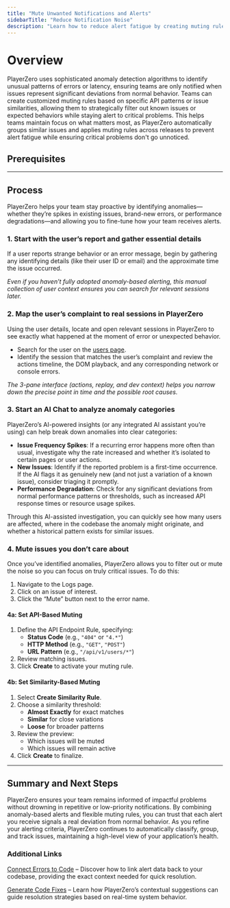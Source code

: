 ```yaml
---
title: "Mute Unwanted Notifications and Alerts"
sidebarTitle: "Reduce Notification Noise"
description: "Learn how to reduce alert fatigue by creating muting rules for non-critical issues. Customize PlayerZero's anomaly detection notifications to stay focused on the errors that truly matter."
---
```




# Overview

PlayerZero uses sophisticated anomaly detection algorithms to identify unusual patterns of errors or latency, ensuring teams are only notified when issues represent significant deviations from normal behavior. Teams can create customized muting rules based on specific API patterns or issue similarities, allowing them to strategically filter out known issues or expected behaviors while staying alert to critical problems. This helps teams maintain focus on what matters most, as PlayerZero automatically groups similar issues and applies muting rules across releases to prevent alert fatigue while ensuring critical problems don't go unnoticed.

## **Prerequisites**

<SourceControlManagement/>

<WebSdk/>

---

## **Process**

PlayerZero helps your team stay proactive by identifying anomalies—whether they’re spikes in existing issues, brand-new errors, or performance degradations—and allowing you to fine-tune how your team receives alerts.

### 1. **Start with the user’s report and gather essential details**

If a user reports strange behavior or an error message, begin by gathering any identifying details (like their user ID or email) and the approximate time the issue occurred.

*Even if you haven’t fully adopted anomaly-based alerting, this manual collection of user context ensures you can search for relevant sessions later.*

### 2. **Map the user’s complaint to real sessions in PlayerZero**

Using the user details, locate and open relevant sessions in PlayerZero to see exactly what happened at the moment of error or unexpected behavior.

- Search for the user on the [users page](https://go.playerzero.app/users).  
- Identify the session that matches the user’s complaint and review the actions timeline, the DOM playback, and any corresponding network or console errors.

*The 3-pane interface (actions, replay, and dev context) helps you narrow down the precise point in time and the possible root causes.*

### 3. **Start an AI Chat to analyze anomaly categories**

PlayerZero’s AI-powered insights (or any integrated AI assistant you’re using) can help break down anomalies into clear categories:

- **Issue Frequency Spikes**: If a recurring error happens more often than usual, investigate why the rate increased and whether it’s isolated to certain pages or user actions.  
- **New Issues**: Identify if the reported problem is a first-time occurrence. If the AI flags it as genuinely new (and not just a variation of a known issue), consider triaging it promptly.  
- **Performance Degradation**: Check for any significant deviations from normal performance patterns or thresholds, such as increased API response times or resource usage spikes.

Through this AI-assisted investigation, you can quickly see how many users are affected, where in the codebase the anomaly might originate, and whether a historical pattern exists for similar issues.

### 4. **Mute issues you don’t care about**

Once you’ve identified anomalies, PlayerZero allows you to filter out or mute the noise so you can focus on truly critical issues. To do this:

1. Navigate to the Logs page.  
2. Click on an issue of interest.  
3. Click the “Mute” button next to the error name.

#### **4a: Set API-Based Muting**

1. Define the API Endpoint Rule, specifying:
   - **Status Code** (e.g., `"404"` or `"4.*"`)  
   - **HTTP Method** (e.g., `"GET"`, `"POST"`)  
   - **URL Pattern** (e.g., `"/api/v1/users/*"`)  
2. Review matching issues.  
3. Click **Create** to activate your muting rule.

#### **4b: Set Similarity-Based Muting**

1. Select **Create Similarity Rule**.  
2. Choose a similarity threshold:
   - **Almost Exactly** for exact matches  
   - **Similar** for close variations  
   - **Loose** for broader patterns  
3. Review the preview:
   - Which issues will be muted  
   - Which issues will remain active  
4. Click **Create** to finalize.

---

## **Summary and Next Steps**

PlayerZero ensures your team remains informed of impactful problems without drowning in repetitive or low-priority notifications. By combining anomaly-based alerts and flexible muting rules, you can trust that each alert you receive signals a real deviation from normal behavior. As you refine your alerting criteria, PlayerZero continues to automatically classify, group, and track issues, maintaining a high-level view of your application’s health.

### Additional Links

[Connect Errors to Code](/use-cases/resolve-customer-issues/resolve-customer-issues-UC2) – Discover how to link alert data back to your codebase, providing the exact context needed for quick resolution.

[Generate Code Fixes](/use-cases/resolve-customer-issues/resolve-customer-issues-UC3) – Learn how PlayerZero’s contextual suggestions can guide resolution strategies based on real-time system behavior.
